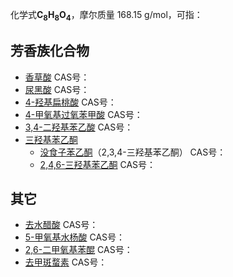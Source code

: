 {{DISPLAYTITLE:C<sub>8</sub>H<sub>8</sub>O<sub>4</sub>}}{{MolFormDisambigNav|C=8|H=8|O=4}}
化学式'''C<sub>8</sub>H<sub>8</sub>O<sub>4</sub>'''，摩尔质量 168.15 g/mol，可指：
==芳香族化合物==
*[[香草酸|香草酸]] CAS号：{{CAS|121-34-6}}
*[[尿黑酸|尿黑酸]] CAS号：{{CAS|451-13-8}}
*[[4-羟基扁桃酸|4-羟基扁桃酸]] CAS号：{{CAS|1198-84-1}}
*[[4-甲氧基过氧苯甲酸|4-甲氧基过氧苯甲酸]] CAS号：{{CAS|940-10-3}}
*[[3,4-二羟基苯乙酸|3,4-二羟基苯乙酸]] CAS号：{{CAS|102-32-9}}
*[[三羟基苯乙酮|三羟基苯乙酮]]
**[[没食子苯乙酮|没食子苯乙酮]]（2,3,4-三羟基苯乙酮） CAS号：{{CAS|528-21-2}}
**[[2,4,6-三羟基苯乙酮|2,4,6-三羟基苯乙酮]] CAS号：{{CAS|480-66-0}}

==其它==
*[[去水醋酸|去水醋酸]] CAS号：{{CAS|520-45-6}}
*[[5-甲氧基水杨酸|5-甲氧基水杨酸]] CAS号：{{CAS|89-56-5}}
*[[2,6-二甲氧基苯醌|2,6-二甲氧基苯醌]] CAS号：{{CAS|530-55-2}}
*[[去甲斑蝥素|去甲斑蝥素]] CAS号：{{CAS|5442-12-6}}
{{Isomerdab}}